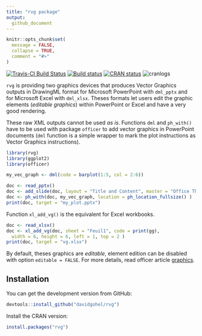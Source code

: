 ```yaml
---
title: "rvg package"
output:
  github_document
---
```


```r
knitr::opts_chunk$set(
  message = FALSE,
  collapse = TRUE,
  comment = "#>"
)
```

[![Travis-CI Build Status](https://travis-ci.org/davidgohel/rvg.svg?branch=master)](https://travis-ci.org/davidgohel/rvg)
[![Build status](https://ci.appveyor.com/api/projects/status/github/davidgohel/rvg?branch=master)](https://ci.appveyor.com/project/davidgohel/rvg/branch/master)
[![CRAN status](https://www.r-pkg.org/badges/version/rvg)](https://cran.r-project.org/package=rvg)
![cranlogs](https://cranlogs.r-pkg.org/badges/rvg)


`rvg` is providing two graphics devices that produces Vector Graphics outputs in 
DrawingML format for Microsoft PowerPoint with `dml_pptx` and for Microsoft Excel 
with `dml_xlsx`. Theses formats let users edit the graphic elements (*editable 
graphics*) within PowerPoint or Excel and have a very good rendering. 

These raw XML outputs cannot be used *as is*. Functions `dml` and `ph_with()` 
have to be used with package `officer` to add vector graphics 
in PowerPoint documents (`dml` function is a simple wrapper to mark 
the plot instructions as Vector Graphics instructions). 

```r
library(rvg)
library(ggplot2)
library(officer)

my_vec_graph <- dml(code = barplot(1:5, col = 2:6))

doc <- read_pptx()
doc <- add_slide(doc, layout = "Title and Content", master = "Office Theme")
doc <- ph_with(doc, my_vec_graph, location = ph_location_fullsize() )
print(doc, target = "my_plot.pptx")
```

Function `xl_add_vg()` is the equivalent for Excel workbooks. 

```r
doc <- read_xlsx()
doc <- xl_add_vg(doc, sheet = "Feuil1", code = print(gg), 
  width = 6, height = 6, left = 1, top = 2 )
print(doc, target = "vg.xlsx")
```

By default, theses graphics are *editable*, element edition can be disabled 
with  option `editable = FALSE`. For more details, read officer article 
[graphics](https://davidgohel.github.io/officer/articles/offcran/graphics.html).

## Installation

You can get the development version from GitHub:

```r
devtools::install_github("davidgohel/rvg")
```

Install the CRAN version:

```r
install.packages("rvg")
```



